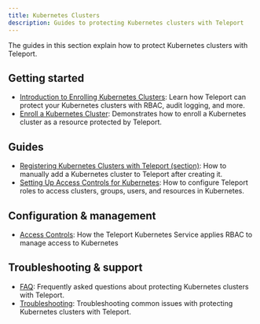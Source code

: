 ```yaml
---
title: Kubernetes Clusters
description: Guides to protecting Kubernetes clusters with Teleport
---
```


The guides in this section explain how to protect Kubernetes clusters with
Teleport.

## Getting started

- [Introduction to Enrolling Kubernetes Clusters](./introduction.mdx): Learn how Teleport can protect your Kubernetes clusters with RBAC, audit logging, and more.
- [Enroll a Kubernetes Cluster](./getting-started.mdx): Demonstrates how to enroll a Kubernetes cluster as a resource protected by Teleport.

## Guides

- [Registering Kubernetes Clusters with Teleport (section)](./register-clusters/): How to manually add a Kubernetes cluster to Teleport after creating it.
- [Setting Up Access Controls for Kubernetes](./manage-access.mdx): How to configure Teleport roles to access clusters, groups, users, and resources in Kubernetes.

## Configuration & management

- [Access Controls](./controls.mdx): How the Teleport Kubernetes Service applies RBAC to manage access to Kubernetes

## Troubleshooting & support

- [FAQ](./faq.mdx): Frequently asked questions about
  protecting Kubernetes clusters with Teleport.
- [Troubleshooting](./troubleshooting.mdx): Troubleshooting
  common issues with protecting Kubernetes clusters with Teleport.

